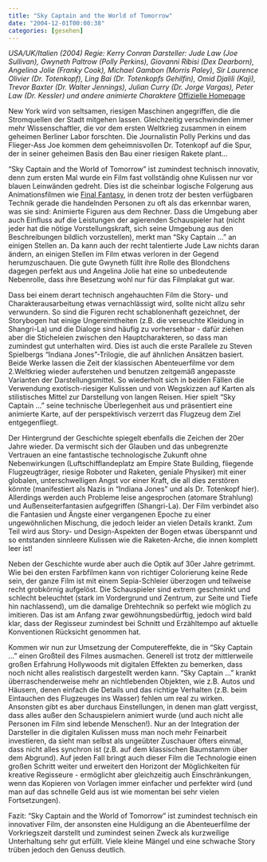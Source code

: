 ```yaml
---
title: "Sky Captain and the World of Tomorrow"
date: "2004-12-01T00:00:38"
categories: [gesehen]
---
```


*USA/UK/Italien (2004)
Regie: Kerry Conran
Darsteller: Jude Law (Joe Sullivan), Gwyneth Paltrow (Polly Perkins), Giovanni Ribisi (Dex Dearborn), Angelina Jolie (Franky Cook), Michael Gambon (Morris Paley), Sir Laurence Olivier (Dr. Totenkopf), Ling Bai (Dr. Totenkopfs Gehilfin), Omid Djalili (Kaji), Trevor Baxter (Dr. Walter Jennings), Julian Curry (Dr. Jorge Vargas), Peter Law (Dr. Kessler) und andere animierte Charaktere*
[Offizielle Homepage](http://movies.uip.de/skycaptain/)

New York wird von seltsamen, riesigen Maschinen angegriffen, die die Stromquellen der Stadt mitgehen lassen. Gleichzeitig verschwinden immer mehr Wissenschaftler, die vor dem ersten Weltkrieg zusammen in einem geheimen Berliner Labor forschten. Die Journalistin Polly Perkins und das Flieger-Ass Joe kommen dem geheimnisvollen Dr. Totenkopf auf die Spur, der in seiner geheimen Basis den Bau einer riesigen Rakete plant... 

"Sky Captain and the World of Tomorrow" ist zumindest technisch innovativ, denn zum ersten Mal wurde ein Film fast vollständig ohne Kulissen nur vor blauen Leinwänden gedreht. Dies ist die scheinbar logische Folgerung aus Animationsfilmen wie [Final Fantasy](/blog/2001/08/23/final-fantasy-die-machte-in-dir/), in denen trotz der besten verfügbaren Technik gerade die handelnden Personen zu oft als das erkennbar waren, was sie sind: Animierte Figuren aus dem Rechner. Dass die Umgebung aber auch Einfluss auf die Leistungen der agierenden Schauspieler hat (nicht jeder hat die nötige Vorstellungskraft, sich seine Umgebung aus den Beschreibungen bildlich vorzustellen), merkt man "Sky Captain ..." an einigen Stellen an. Da kann auch der recht talentierte Jude Law nichts daran ändern, an einigen Stellen im Film etwas verloren in der Gegend herumzuschauen. Die gute Gwyneth füllt ihre Rolle des Blondchens dagegen perfekt aus und Angelina Jolie hat eine so unbedeutende Nebenrolle, dass ihre Besetzung wohl nur für das Filmplakat gut war.

Dass bei einem derart technisch angehauchten Film die Story- und Charakterausarbeitung etwas vernachlässigt wird, sollte nicht allzu sehr verwundern. So sind die Figuren recht schablonenhaft gezeichnet, der Storybogen hat einige Ungereimtheiten (z.B. die verseuchte Kleidung in Shangri-La) und die Dialoge sind häufig zu vorhersehbar - dafür ziehen aber die Sticheleien zwischen den Hauptcharakteren, so dass man zumindest gut unterhalten wird. Dies ist auch die erste Parallele zu Steven Spielbergs "Indiana Jones"-Trilogie, die auf ähnlichen Ansätzen basiert. Beide Werke lassen die Zeit der klassischen Abenteuerfilme vor dem 2.Weltkrieg wieder auferstehen und benutzen zeitgemäß angepasste Varianten der Darstellungsmittel. So wiederholt sich in beiden Fällen die Verwendung exotisch-riesiger Kulissen und von Wegskizzen auf Karten als stilistisches Mittel zur Darstellung von langen Reisen. Hier spielt "Sky Captain ..." seine technische Überlegenheit aus und präsentiert eine animierte Karte, auf der perspektivisch verzerrt das Flugzeug dem Ziel entgegenfliegt.

Der Hintergrund der Geschichte spiegelt ebenfalls die Zeichen der 20er Jahre wieder. Da vermischt sich der Glauben und das unbegrenzte Vertrauen an eine fantastische technologische Zukunft ohne Nebenwirkungen (Luftschifflandeplatz am Empire State Building, fliegende Flugzeugträger, riesige Roboter und Raketen, geniale Physiker) mit einer globalen, unterschwelligen Angst vor einer Kraft, die all dies zerstören könnte (manifestiert als Nazis in "Indiana Jones" und als Dr. Totenkopf hier). Allerdings werden auch Probleme leise angesprochen (atomare Strahlung) und Außenseiterfantasien aufgegriffen (Shangri-La). Der Film verbindet also die Fantasien und Ängste einer vergangenen Epoche zu einer ungewöhnlichen Mischung, die jedoch leider an vielen Details krankt. Zum Teil wird aus Story- und Design-Aspekten der Bogen etwas überspannt und so entstanden sinnleere Kulissen wie die Raketen-Arche, die innen komplett leer ist!

Neben der Geschichte wurde aber auch die Optik auf 30er Jahre getrimmt. Wie bei den ersten Farbfilmen kann von richtiger Colorierung keine Rede sein, der ganze Film ist mit einem Sepia-Schleier überzogen und teilweise recht grobkörnig aufgelöst. Die Schauspieler sind extrem geschminkt und schlecht beleuchtet (stark im Vordergrund und Zentrum, zur Seite und Tiefe hin nachlassend), um die damalige Drehtechnik so perfekt wie möglich zu imitieren. Das ist am Anfang zwar gewöhnungsbedürftig, jedoch wird bald klar, dass der Regisseur zumindest bei Schnitt und Erzähltempo auf aktuelle Konventionen Rücksicht genommen hat.

Kommen wir nun zur Umsetzung der Computereffekte, die in "Sky Captain ..." einen Großteil des Filmes ausmachen. Generell ist trotz der mittlerweile großen Erfahrung Hollywoods mit digitalen Effekten zu bemerken, dass noch nicht alles realistisch dargestellt werden kann. "Sky Captain ..." krankt überraschenderweise mehr an nichtlebenden Objekten, wie z.B. Autos und Häusern, denen einfach die Details und das richtige Verhalten (z.B. beim Eintauchen des Flugzeuges ins Wasser) fehlen um real zu wirken. Ansonsten gibt es aber durchaus Einstellungen, in denen man glatt vergisst, dass alles außer den Schauspielern animiert wurde (und auch nicht alle Personen im Film sind lebende Menschen!). Nur an der Integration der Darsteller in die digitalen Kulissen muss man noch mehr Feinarbeit investieren, da sieht man selbst als ungeübter Zuschauer öfters einmal, dass nicht alles synchron ist (z.B. auf dem klassischen Baumstamm über dem Abgrund). Auf jeden Fall bringt auch dieser Film die Technologie einen großen Schritt weiter und erweitert den Horizont der Möglichkeiten für kreative Regisseure - ermöglicht aber gleichzeitig auch Einschränkungen, wenn das Kopieren von Vorlagen immer einfacher und perfekter wird (und man auf das schnelle Geld aus ist wie momentan bei sehr vielen Fortsetzungen).

Fazit: "Sky Captain and the World of Tomorrow" ist zumindest technisch ein innovativer Film, der ansonsten eine Huldigung an die Abenteuerfilme der Vorkriegszeit darstellt und zumindest seinen Zweck als kurzweilige Unterhaltung sehr gut erfüllt. Viele kleine Mängel und eine schwache Story trüben jedoch den Genuss deutlich.
